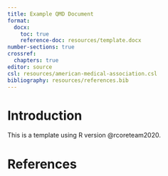 ```yaml
---
title: Example QMD Document
format: 
  docx:
    toc: true
    reference-doc: resources/template.docx
number-sections: true
crossref:
  chapters: true
editor: source
csl: resources/american-medical-association.csl
bibliography: resources/references.bib
---
```


\newpage

# Introduction

This is a template using R version @rcoreteam2020.


# References

::: {#refs}
:::
